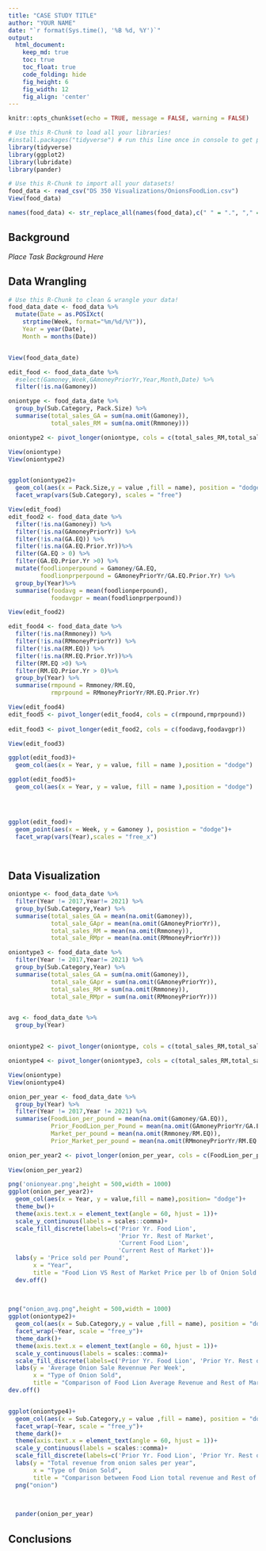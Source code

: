 ```yaml
---
title: "CASE STUDY TITLE"
author: "YOUR NAME"
date: "`r format(Sys.time(), '%B %d, %Y')`"
output:
  html_document:  
    keep_md: true
    toc: true
    toc_float: true
    code_folding: hide
    fig_height: 6
    fig_width: 12
    fig_align: 'center'
---
```


```r
knitr::opts_chunk$set(echo = TRUE, message = FALSE, warning = FALSE)
```

```r
# Use this R-Chunk to load all your libraries!
#install.packages("tidyverse") # run this line once in console to get package
library(tidyverse)
library(ggplot2)
library(lubridate)
library(pander)
```

```r
# Use this R-Chunk to import all your datasets!
food_data <- read_csv("DS 350 Visualizations/OnionsFoodLion.csv")
View(food_data)

names(food_data) <- str_replace_all(names(food_data),c(" " = ".", "," = ""))
```

## Background

_Place Task Background Here_

## Data Wrangling

```r
# Use this R-Chunk to clean & wrangle your data!
food_data_date <- food_data %>% 
  mutate(Date = as.POSIXct(
    strptime(Week, format="%m/%d/%Y")),
    Year = year(Date),
    Month = months(Date))


View(food_data_date)

edit_food <- food_data_date %>% 
  #select(Gamoney,Week,GAmoneyPriorYr,Year,Month,Date) %>% 
  filter(!is.na(Gamoney))

oniontype <- food_data_date %>% 
  group_by(Sub.Category, Pack.Size) %>% 
  summarise(total_sales_GA = sum(na.omit(Gamoney)),
            total_sales_RM = sum(na.omit(Rmmoney)))

oniontype2 <- pivot_longer(oniontype, cols = c(total_sales_RM,total_sales_GA))

View(oniontype)
View(oniontype2)


ggplot(oniontype2)+
  geom_col(aes(x = Pack.Size,y = value ,fill = name), position = "dodge")+
  facet_wrap(vars(Sub.Category), scales = "free")

View(edit_food)
edit_food2 <- food_data_date %>% 
  filter(!is.na(Gamoney)) %>% 
  filter(!is.na(GAmoneyPriorYr)) %>% 
  filter(!is.na(GA.EQ)) %>%       
  filter(!is.na(GA.EQ.Prior.Yr))%>% 
  filter(GA.EQ > 0) %>% 
  filter(GA.EQ.Prior.Yr >0) %>% 
  mutate(foodlionperpound = Gamoney/GA.EQ,
         foodlionprperpound = GAmoneyPriorYr/GA.EQ.Prior.Yr) %>%
  group_by(Year)%>% 
  summarise(foodavg = mean(foodlionperpound),
            foodavgpr = mean(foodlionprperpound))

View(edit_food2)

edit_food4 <- food_data_date %>% 
  filter(!is.na(Rmmoney)) %>% 
  filter(!is.na(RMmoneyPriorYr)) %>%
  filter(!is.na(RM.EQ)) %>%       
  filter(!is.na(RM.EQ.Prior.Yr))%>%
  filter(RM.EQ >0) %>%       
  filter(RM.EQ.Prior.Yr > 0)%>%
  group_by(Year) %>% 
  summarise(rmpound = Rmmoney/RM.EQ,
            rmprpound = RMmoneyPriorYr/RM.EQ.Prior.Yr)

View(edit_food4)
edit_food5 <- pivot_longer(edit_food4, cols = c(rmpound,rmprpound)) 
  
edit_food3 <- pivot_longer(edit_food2, cols = c(foodavg,foodavgpr))

View(edit_food3)

ggplot(edit_food3)+
  geom_col(aes(x = Year, y = value, fill = name ),position = "dodge")

ggplot(edit_food5)+
  geom_col(aes(x = Year, y = value, fill = name ),position = "dodge")




ggplot(edit_food)+
  geom_point(aes(x = Week, y = Gamoney ), posistion = "dodge")+
  facet_wrap(vars(Year),scales = "free_x")

             
```

## Data Visualization

```r
oniontype <- food_data_date %>%
  filter(Year != 2017,Year!= 2021) %>% 
  group_by(Sub.Category,Year) %>% 
  summarise(total_sales_GA = mean(na.omit(Gamoney)),
            total_sale_GApr = mean(na.omit(GAmoneyPriorYr)),
            total_sales_RM = mean(na.omit(Rmmoney)),
            total_sale_RMpr = mean(na.omit(RMmoneyPriorYr)))

oniontype3 <- food_data_date %>%
  filter(Year != 2017,Year!= 2021) %>% 
  group_by(Sub.Category,Year) %>% 
  summarise(total_sales_GA = sum(na.omit(Gamoney)),
            total_sale_GApr = sum(na.omit(GAmoneyPriorYr)),
            total_sales_RM = sum(na.omit(Rmmoney)),
            total_sale_RMpr = sum(na.omit(RMmoneyPriorYr)))


avg <- food_data_date %>% 
  group_by(Year)


oniontype2 <- pivot_longer(oniontype, cols = c(total_sales_RM,total_sale_GApr,total_sales_GA,total_sale_RMpr))

oniontype4 <- pivot_longer(oniontype3, cols = c(total_sales_RM,total_sale_GApr,total_sales_GA,total_sale_RMpr))

View(oniontype)
View(oniontype4)

onion_per_year <- food_data_date %>% 
  group_by(Year) %>%
  filter(Year != 2017,Year != 2021) %>% 
  summarise(FoodLion_per_pound = mean(na.omit(Gamoney/GA.EQ)),
            Prior_FoodLion_per_Pound = mean(na.omit(GAmoneyPriorYr/GA.EQ.Prior.Yr)),
            Market_per_pound = mean(na.omit(Rmmoney/RM.EQ)),
            Prior_Market_per_pound = mean(na.omit(RMmoneyPriorYr/RM.EQ.Prior.Yr)))

onion_per_year2 <- pivot_longer(onion_per_year, cols = c(FoodLion_per_pound,Prior_FoodLion_per_Pound,Market_per_pound,Prior_Market_per_pound))
  
View(onion_per_year2)

png('onionyear.png',height = 500,width = 1000)
ggplot(onion_per_year2)+
  geom_col(aes(x = Year, y = value,fill = name),position= "dodge")+
  theme_bw()+
  theme(axis.text.x = element_text(angle = 60, hjust = 1))+
  scale_y_continuous(labels = scales::comma)+
  scale_fill_discrete(labels=c('Prior Yr. Food Lion', 
                               'Prior Yr. Rest of Market', 
                               'Current Food Lion',
                               'Current Rest of Market'))+
  labs(y = 'Price sold per Pound', 
       x = "Year", 
       title = "Food Lion VS Rest of Market Price per lb of Onion Sold year over year")
  dev.off()
  
  

png("onion_avg.png",height = 500,width = 1000)
ggplot(oniontype2)+
  geom_col(aes(x = Sub.Category,y = value ,fill = name), position = "dodge")+
  facet_wrap(~Year, scale = "free_y")+
  theme_dark()+
  theme(axis.text.x = element_text(angle = 60, hjust = 1))+
  scale_y_continuous(labels = scales::comma)+
  scale_fill_discrete(labels=c('Prior Yr. Food Lion', 'Prior Yr. Rest of Market', 'Current Food Lion','Current Rest of Market'))+
  labs(y = 'Average Onion Sale Revennue Per Week', 
       x = "Type of Onion Sold", 
       title = "Comparison of Food Lion Average Revenue and Rest of Market Average Revenue")
dev.off()


ggplot(oniontype4)+
  geom_col(aes(x = Sub.Category,y = value ,fill = name), position = "dodge")+
  facet_wrap(~Year, scale = "free_y")+
  theme_dark()+
  theme(axis.text.x = element_text(angle = 60, hjust = 1))+
  scale_y_continuous(labels = scales::comma)+
  scale_fill_discrete(labels=c('Prior Yr. Food Lion', 'Prior Yr. Rest of Market', 'Current Food Lion','Current Rest of Market'))
  labs(y = "Total revenue from onion sales per year", 
       x = "Type of Onion Sold", 
       title = "Comparison between Food Lion total revenue and Rest of market total   revenue")
  png("onion")
  
  

  pander(onion_per_year)

```

## Conclusions
